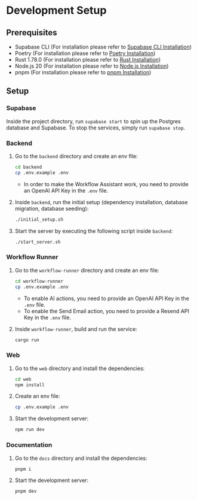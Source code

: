 # Development Setup

## Prerequisites

-   Supabase CLI (For installation please refer to [Supabase CLI Installation](https://supabase.com/docs/guides/cli/getting-started#installing-the-supabase-cli))
-   Poetry (For installation please refer to [Poetry Installation](https://python-poetry.org/docs/#installation))
-   Rust 1.78.0 (For installation please refer to [Rust Installation](https://www.rust-lang.org/tools/install))
-   Node.js 20 (For installation please refer to [Node.js Installation](https://nodejs.org/en/download/))
-   pnpm (For installation please refer to [pnpm Installation](https://pnpm.io/installation))

## Setup

### Supabase

Inside the project directory, run `supabase start` to spin up the Postgres database and Supabase. To stop the services, simply run `supabase stop`.

### Backend

1. Go to the `backend` directory and create an env file:

    ```bash
    cd backend
    cp .env.example .env
    ```

    - In order to make the Workflow Assistant work, you need to provide an OpenAI API Key in the `.env` file.

2. Inside `backend`, run the initial setup (dependency installation, database migration, database seeding):

    ```bash
    ./initial_setup.sh
    ```

3. Start the server by executing the following script inside `backend`:

    ```bash
    ./start_server.sh
    ```


### Workflow Runner

1. Go to the `workflow-runner` directory and create an env file:

    ```bash
    cd workflow-runner
    cp .env.example .env
    ```

    - To enable AI actions, you need to provide an OpenAI API Key in the `.env` file.
    - To enable the Send Email action, you need to provide a Resend API Key in the `.env` file.

2. Inside `workflow-runner`, build and run the service:

    ```bash
    cargo run
    ```


### Web

1. Go to the `web` directory and install the dependencies:

    ```bash
    cd web
    npm install
    ```

2. Create an env file:

    ```bash
    cp .env.example .env
    ```

3. Start the development server:

    ```bash
    npm run dev
    ```

### Documentation

1. Go to the `docs` directory and install the dependencies:

    ```bash
    pnpm i
    ```

2. Start the development server:

    ```bash
    pnpm dev
    ```
